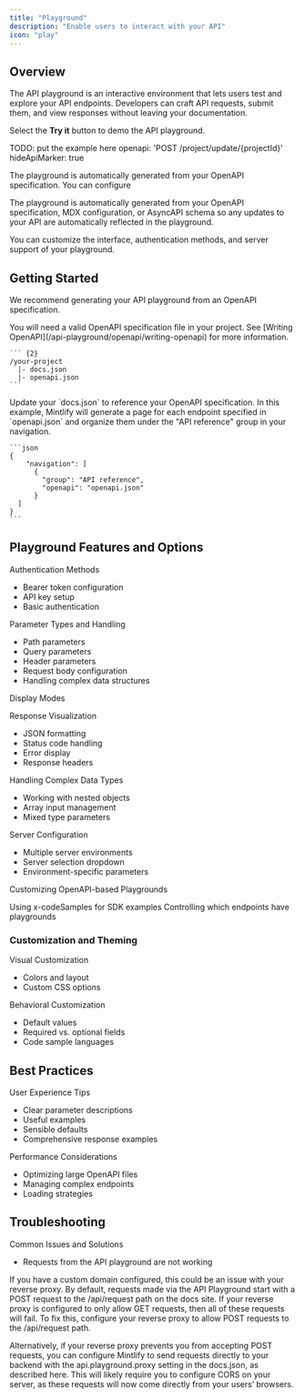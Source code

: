 ```yaml
---
title: "Playground"
description: "Enable users to interact with your API"
icon: "play"
---
```


## Overview

The API playground is an interactive environment that lets users test and explore your API endpoints. Developers can craft API requests, submit them, and view responses without leaving your documentation.

Select the **Try it** button to demo the API playground.

TODO: put the example here
openapi: 'POST /project/update/{projectId}'
hideApiMarker: true

The playground is automatically generated from your OpenAPI specification. You can configure 

The playground is automatically generated from your OpenAPI specification, MDX configuration, or AsyncAPI schema so any updates to your API are automatically reflected in the playground.

You can customize the interface, authentication methods, and server support of your playground.

## Getting Started

We recommend generating your API playground from an OpenAPI specification.

<Steps>
  <Step title="Add your OpenAPI specification file.">
    You will need a valid OpenAPI specification file in your project. See [Writing OpenAPI](/api-playground/openapi/writing-openapi) for more information.

    ``` {2}
    /your-project
      |- docs.json
      |- openapi.json
    ```

  </Step>
  <Step title="Configure `docs.json`.">
    Update your `docs.json` to reference your OpenAPI specification. In this example, Mintlify will generate a page for each endpoint specified in `openapi.json` and organize them under the "API reference" group in your navigation.

    ```json
    {
        "navigation": [
          {
            "group": "API reference",
            "openapi": "openapi.json"
          }
      ]
    }
    ```

  </Step>
</Steps>

## Playground Features and Options

Authentication Methods

- Bearer token configuration
- API key setup
- Basic authentication

Parameter Types and Handling

- Path parameters
- Query parameters
- Header parameters
- Request body configuration
- Handling complex data structures

Display Modes

Response Visualization

- JSON formatting
- Status code handling
- Error display
- Response headers

Handling Complex Data Types

- Working with nested objects
- Array input management
- Mixed type parameters

Server Configuration

- Multiple server environments
- Server selection dropdown
- Environment-specific parameters


Customizing OpenAPI-based Playgrounds

Using x-codeSamples for SDK examples
Controlling which endpoints have playgrounds


### Customization and Theming

Visual Customization

- Colors and layout
- Custom CSS options

Behavioral Customization

- Default values
- Required vs. optional fields
- Code sample languages

## Best Practices

User Experience Tips

- Clear parameter descriptions
- Useful examples
- Sensible defaults
- Comprehensive response examples

Performance Considerations

- Optimizing large OpenAPI files
- Managing complex endpoints
- Loading strategies

## Troubleshooting

Common Issues and Solutions

- Requests from the API playground are not working

If you have a custom domain configured, this could be an issue with your reverse proxy. By default, requests made via the API Playground start with a POST request to the /api/request path on the docs site. If your reverse proxy is configured to only allow GET requests, then all of these requests will fail. To fix this, configure your reverse proxy to allow POST requests to the /api/request path.

Alternatively, if your reverse proxy prevents you from accepting POST requests, you can configure Mintlify to send requests directly to your backend with the api.playground.proxy setting in the docs.json, as described here. This will likely require you to configure CORS on your server, as these requests will now come directly from your users’ browsers.

